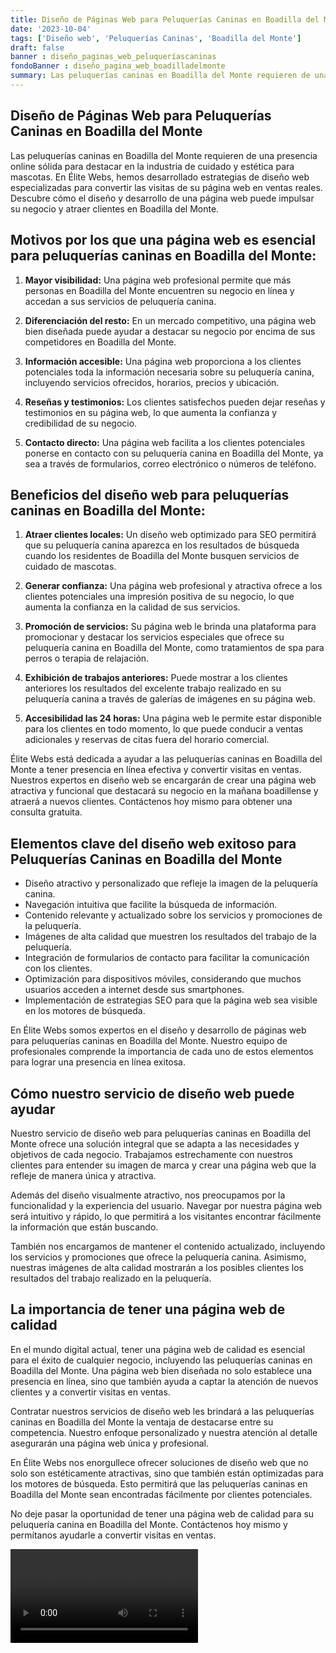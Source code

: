 ```yaml
---
title: Diseño de Páginas Web para Peluquerías Caninas en Boadilla del Monte
date: '2023-10-04'
tags: ['Diseño web', 'Peluquerías Caninas', 'Boadilla del Monte']
draft: false
banner : diseño_paginas_web_peluqueríascaninas
fondoBanner : diseño_pagina_web_boadilladelmonte
summary: Las peluquerías caninas en Boadilla del Monte requieren de una presencia online sólida para destacar en la industria de cuidado y estética para mascotas. En Élite Webs, hemos desarrollado estrategias de diseño web especializadas para convertir las visitas de su página web en ventas reales. Descubre cómo el diseño y desarrollo de una página web puede impulsar su negocio y atraer clientes en Boadilla del Monte.
---
```


## Diseño de Páginas Web para Peluquerías Caninas en Boadilla del Monte

Las peluquerías caninas en Boadilla del Monte requieren de una presencia online sólida para destacar en la industria de cuidado y estética para mascotas. En Élite Webs, hemos desarrollado estrategias de diseño web especializadas para convertir las visitas de su página web en ventas reales. Descubre cómo el diseño y desarrollo de una página web puede impulsar su negocio y atraer clientes en Boadilla del Monte.

## Motivos por los que una página web es esencial para peluquerías caninas en Boadilla del Monte:

1. **Mayor visibilidad:** Una página web profesional permite que más personas en Boadilla del Monte encuentren su negocio en línea y accedan a sus servicios de peluquería canina.

2. **Diferenciación del resto:** En un mercado competitivo, una página web bien diseñada puede ayudar a destacar su negocio por encima de sus competidores en Boadilla del Monte.

3. **Información accesible:** Una página web proporciona a los clientes potenciales toda la información necesaria sobre su peluquería canina, incluyendo servicios ofrecidos, horarios, precios y ubicación.

4. **Reseñas y testimonios:** Los clientes satisfechos pueden dejar reseñas y testimonios en su página web, lo que aumenta la confianza y credibilidad de su negocio.

5. **Contacto directo:** Una página web facilita a los clientes potenciales ponerse en contacto con su peluquería canina en Boadilla del Monte, ya sea a través de formularios, correo electrónico o números de teléfono.

## Beneficios del diseño web para peluquerías caninas en Boadilla del Monte:

1. **Atraer clientes locales:** Un diseño web optimizado para SEO permitirá que su peluquería canina aparezca en los resultados de búsqueda cuando los residentes de Boadilla del Monte busquen servicios de cuidado de mascotas.

2. **Generar confianza:** Una página web profesional y atractiva ofrece a los clientes potenciales una impresión positiva de su negocio, lo que aumenta la confianza en la calidad de sus servicios.

3. **Promoción de servicios:** Su página web le brinda una plataforma para promocionar y destacar los servicios especiales que ofrece su peluquería canina en Boadilla del Monte, como tratamientos de spa para perros o terapia de relajación.

4. **Exhibición de trabajos anteriores:** Puede mostrar a los clientes anteriores los resultados del excelente trabajo realizado en su peluquería canina a través de galerías de imágenes en su página web.

5. **Accesibilidad las 24 horas:** Una página web le permite estar disponible para los clientes en todo momento, lo que puede conducir a ventas adicionales y reservas de citas fuera del horario comercial.

Élite Webs está dedicada a ayudar a las peluquerías caninas en Boadilla del Monte a tener presencia en línea efectiva y convertir visitas en ventas. Nuestros expertos en diseño web se encargarán de crear una página web atractiva y funcional que destacará su negocio en la mañana boadillense y atraerá a nuevos clientes. Contáctenos hoy mismo para obtener una consulta gratuita.

<GifSeo />

<Cta />

## Elementos clave del diseño web exitoso para Peluquerías Caninas en Boadilla del Monte

- Diseño atractivo y personalizado que refleje la imagen de la peluquería canina.
- Navegación intuitiva que facilite la búsqueda de información.
- Contenido relevante y actualizado sobre los servicios y promociones de la peluquería.
- Imágenes de alta calidad que muestren los resultados del trabajo de la peluquería.
- Integración de formularios de contacto para facilitar la comunicación con los clientes.
- Optimización para dispositivos móviles, considerando que muchos usuarios acceden a internet desde sus smartphones.
- Implementación de estrategias SEO para que la página web sea visible en los motores de búsqueda.

En Élite Webs somos expertos en el diseño y desarrollo de páginas web para peluquerías caninas en Boadilla del Monte. Nuestro equipo de profesionales comprende la importancia de cada uno de estos elementos para lograr una presencia en línea exitosa.

## Cómo nuestro servicio de diseño web puede ayudar

Nuestro servicio de diseño web para peluquerías caninas en Boadilla del Monte ofrece una solución integral que se adapta a las necesidades y objetivos de cada negocio. Trabajamos estrechamente con nuestros clientes para entender su imagen de marca y crear una página web que la refleje de manera única y atractiva.

Además del diseño visualmente atractivo, nos preocupamos por la funcionalidad y la experiencia del usuario. Navegar por nuestra página web será intuitivo y rápido, lo que permitirá a los visitantes encontrar fácilmente la información que están buscando.

También nos encargamos de mantener el contenido actualizado, incluyendo los servicios y promociones que ofrece la peluquería canina. Asimismo, nuestras imágenes de alta calidad mostrarán a los posibles clientes los resultados del trabajo realizado en la peluquería.

## La importancia de tener una página web de calidad

En el mundo digital actual, tener una página web de calidad es esencial para el éxito de cualquier negocio, incluyendo las peluquerías caninas en Boadilla del Monte. Una página web bien diseñada no solo establece una presencia en línea, sino que también ayuda a captar la atención de nuevos clientes y a convertir visitas en ventas.

Contratar nuestros servicios de diseño web les brindará a las peluquerías caninas en Boadilla del Monte la ventaja de destacarse entre su competencia. Nuestro enfoque personalizado y nuestra atención al detalle asegurarán una página web única y profesional.

En Élite Webs nos enorgullece ofrecer soluciones de diseño web que no solo son estéticamente atractivas, sino que también están optimizadas para los motores de búsqueda. Esto permitirá que las peluquerías caninas en Boadilla del Monte sean encontradas fácilmente por clientes potenciales.

No deje pasar la oportunidad de tener una página web de calidad para su peluquería canina en Boadilla del Monte. Contáctenos hoy mismo y permítanos ayudarle a convertir visitas en ventas.

<Video />

<CtaBot job='Peluquerías Caninas' city='Boadilla del Monte'/>

<Gmaps query='Boadilla del Monte+españa+maps' />
